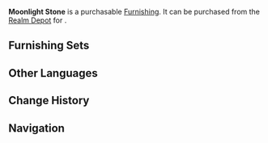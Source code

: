 {{Furnishing Infobox
|id             = 372204
|image          = Item Moonlight Stone.png
|category       = Landform
|subcategory    = Rock
|rarity         = 3
|adeptal_energy = 20
|load           = 35
|reduced_load   = 24
|description    = The story goes that a poet climbed to a great height on a moonlit night and saw the moonlight reflecting off the mountain rocks. Impressed by their immaculate, jade-like beauty, he called them "Moonlight Stone." From then on, this name became one of the many poetic terms for mountain rocks used by the people of [[Liyue]].
|source1        = [[Realm Depot]]
|source2        = [[Adeptal Mirror]]
}}
'''Moonlight Stone''' is a purchasable [[Furnishing]]. It can be purchased from the [[Realm Depot]] for {{Item|Realm Currency|30|x=80}}.

==Furnishing Sets==
{{Craft Usage}}

==Other Languages==
{{Other Languages
|en      = Moonlight Stone
|zhs     = 照月石
|zhs_rm  = Zhào Yuè Shí
|zht     = 照月石
|zht_rm  = Zhào Yuè Shí
|zh_tl   = Moonlight Stone
|ja      = 照月石
|ja_rm   = Shougetsuseki{{Assumed}}
|ja_tl   = Moonlight Stone
|ko      = 조월석
|ko_rm   = Jowolseok
|ko_tl   = Moonlight Stone
|es      = Roca brilloluna
|es_tl   = 
|fr      = Roche de lune
|fr_tl   = Rock of Moon
|ru      = Лунный камень
|ru_tl   = 
|th      = หินแสงจันทร์
|th_rm   = 
|th_tl   = 
|vi      = Chiếu Nguyệt Thạch
|vi_tl   = 
|de      = Mondlichtstein
|de_tl   = Moonlight Stone
|id      = Batu Moonlight
|id_tl   = Moonlight Stone
|pt      = Pedra Lunar
|pt_tl   = 
}}

==Change History==
{{Change History|1.5}}

==Navigation==
{{Furnishing Navbox/Exterior|Landform}}